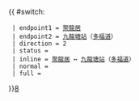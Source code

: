 {{ #switch: {{{format|}}}
  | endpoint1 = [[聚龍居]]
  | endpoint2 = [[九龍塘站]]（[[多福道]]）
  | direction = 2
  | status =
  | inline = [[聚龍居]] ↔ [[九龍塘站]]（[[多福道]]）
  | normal =
  | full =
}}<noinclude>[[category:新界居民巴士路線模板|8]]</noinclude>